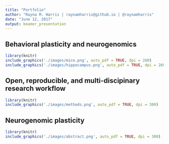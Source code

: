```yaml
---
title: "Portfolio"
author: "Rayna M. Harris | raynamharris@github.io | @raynamharris"
date: "June 12, 2017"
output: beamer_presentation
---
```


## Behavioral plasticity and neurogenomics 

```r
library(knitr)
include_graphics('./images/mice.png', auto_pdf = TRUE, dpi = 260)
include_graphics('./images/hippocampus.png', auto_pdf = TRUE, dpi = 2600)

```
 
## Open, reproducible, and multi-discipinary research workflow

```r
library(knitr)
include_graphics('./images/methods.png', auto_pdf = TRUE, dpi = 300)
```


## Neurogenomic plasticity 

```r
library(knitr)
include_graphics('./images/abstract.png', auto_pdf = TRUE, dpi = 300)
```

